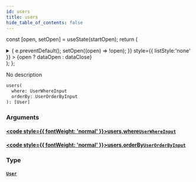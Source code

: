 ```yaml
---
id: users
title: users
hide_table_of_contents: false
---
```






const [open, setOpen] = useState(startOpen);
return (
<details {...(open ? { open: true } : {})} className="details" style={{ border:'none', boxShadow:'none', background:'var(--ifm-background-color)' }}>
<summary
onClick={(e) => {
e.preventDefault();
setOpen((open) => !open);
}}
style={{ listStyle:'none' }} >
{open ? dataOpen : dataClose}
</summary>
{open && children}
</details>
);
};

No description

```graphql
users(
  where: UserWhereInput
  orderBy: UserOrderByInput
): [User]
```

### Arguments

#### [<code style={{ fontWeight: 'normal' }}>users.<b>where</b></code>](#)<Bullet />[`UserWhereInput`](/schema/inputs/user-where-input) <Badge class="secondary" text="input"/>

>

#### [<code style={{ fontWeight: 'normal' }}>users.<b>orderBy</b></code>](#)<Bullet />[`UserOrderByInput`](/schema/enums/user-order-by-input) <Badge class="secondary" text="enum"/>

>

### Type

#### [`User`](/schema/objects/user) <Badge class="secondary" text="object"/>

>
